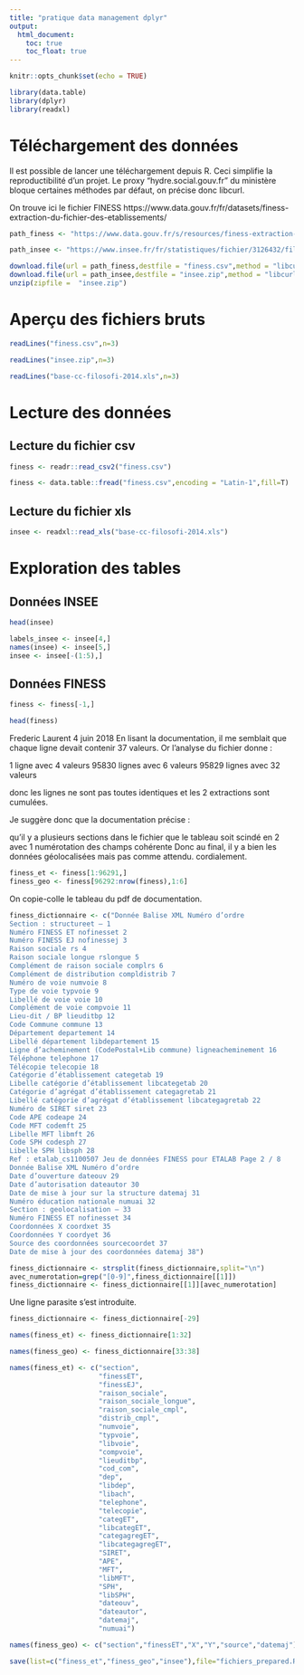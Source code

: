```yaml
---
title: "pratique data management dplyr"
output: 
  html_document:
    toc: true
    toc_float: true
---
```


```r
knitr::opts_chunk$set(echo = TRUE)
```

```r
library(data.table)
library(dplyr)
library(readxl)
```


# Téléchargement des données
Il est possible de lancer une téléchargement depuis R. Ceci simplifie la reproductibilité d'un projet.
Le proxy "hydre.social.gouv.fr" du ministère bloque certaines méthodes par défaut, on précise donc libcurl.

On trouve ici le fichier FINESS
https://www.data.gouv.fr/fr/datasets/finess-extraction-du-fichier-des-etablissements/


```r
path_finess <- "https://www.data.gouv.fr/s/resources/finess-extraction-du-fichier-des-etablissements/20180608-093533/etalab_cs1100507_stock_20180608-0437.csv"

path_insee <- "https://www.insee.fr/fr/statistiques/fichier/3126432/filo-revenu-pauvrete-menage-2014.zip"

download.file(url = path_finess,destfile = "finess.csv",method = "libcurl")
download.file(url = path_insee,destfile = "insee.zip",method = "libcurl")
unzip(zipfile =  "insee.zip")
```

# Aperçu des fichiers bruts

```r
readLines("finess.csv",n=3)
```

```r
readLines("insee.zip",n=3)
```

```r
readLines("base-cc-filosofi-2014.xls",n=3)
```
# Lecture des données
## Lecture du fichier csv

```r
finess <- readr::read_csv2("finess.csv")
```

```r
finess <- data.table::fread("finess.csv",encoding = "Latin-1",fill=T)
```

## Lecture du fichier xls
```r
insee <- readxl::read_xls("base-cc-filosofi-2014.xls")
```

# Exploration des tables

## Données INSEE
```r
head(insee)
```

```r
labels_insee <- insee[4,]
names(insee) <- insee[5,]
insee <- insee[-(1:5),]
```


## Données FINESS

```r
finess <- finess[-1,]
```


```r
head(finess)
```

Frederic Laurent
4 juin 2018 
En lisant la documentation, il me semblait que chaque ligne devait contenir 37 valeurs. Or l'analyse du fichier donne :

1 ligne avec 4 valeurs
95830 lignes avec 6 valeurs
95829 lignes avec 32 valeurs

donc les lignes ne sont pas toutes identiques et les 2 extractions sont cumulées.

Je suggère donc que la documentation précise :

qu'il y a plusieurs sections dans le fichier
que le tableau soit scindé en 2 avec 1 numérotation des champs cohérente
Donc au final, il y a bien les données géolocalisées mais pas comme attendu.
cordialement.



```r
finess_et <- finess[1:96291,]
finess_geo <- finess[96292:nrow(finess),1:6]
```

On copie-colle le tableau du pdf de documentation.
```r
finess_dictionnaire <- c("Donnée Balise XML Numéro d’ordre
Section : structureet – 1
Numéro FINESS ET nofinesset 2
Numéro FINESS EJ nofinessej 3
Raison sociale rs 4
Raison sociale longue rslongue 5
Complément de raison sociale complrs 6
Complément de distribution compldistrib 7
Numéro de voie numvoie 8
Type de voie typvoie 9
Libellé de voie voie 10
Complément de voie compvoie 11
Lieu-dit / BP lieuditbp 12
Code Commune commune 13
Département departement 14
Libellé département libdepartement 15
Ligne d’acheminement (CodePostal+Lib commune) ligneacheminement 16
Téléphone telephone 17
Télécopie telecopie 18
Catégorie d’établissement categetab 19
Libelle catégorie d’établissement libcategetab 20
Catégorie d’agrégat d’établissement categagretab 21
Libellé catégorie d’agrégat d’établissement libcategagretab 22
Numéro de SIRET siret 23
Code APE codeape 24
Code MFT codemft 25
Libelle MFT libmft 26
Code SPH codesph 27
Libelle SPH libsph 28
Ref : etalab_cs1100507 Jeu de données FINESS pour ETALAB Page 2 / 8
Donnée Balise XML Numéro d’ordre
Date d’ouverture dateouv 29
Date d’autorisation dateautor 30
Date de mise à jour sur la structure datemaj 31
Numéro éducation nationale numuai 32
Section : geolocalisation – 33
Numéro FINESS ET nofinesset 34
Coordonnées X coordxet 35
Coordonnées Y coordyet 36
Source des coordonnées sourcecoordet 37
Date de mise à jour des coordonnées datemaj 38")
```

```r
finess_dictionnaire <- strsplit(finess_dictionnaire,split="\n")
avec_numerotation=grep("[0-9]",finess_dictionnaire[[1]])
finess_dictionnaire <- finess_dictionnaire[[1]][avec_numerotation]
```

Une ligne parasite s'est introduite.
```r
finess_dictionnaire <- finess_dictionnaire[-29]
```

```r
names(finess_et) <- finess_dictionnaire[1:32]

names(finess_geo) <- finess_dictionnaire[33:38]
```

```r
names(finess_et) <- c("section",
                      "finessET",
                      "finessEJ",
                      "raison_sociale",
                      "raison_sociale_longue",
                      "raison_sociale_cmpl",
                      "distrib_cmpl",
                      "numvoie",
                      "typvoie",
                      "libvoie",
                      "compvoie",
                      "lieuditbp",
                      "cod_com",
                      "dep",
                      "libdep",
                      "libach",
                      "telephone",
                      "telecopie",
                      "categET",
                      "libcategET",
                      "categagregET",
                      "libcategagregET",
                      "SIRET",
                      "APE",
                      "MFT",
                      "libMFT",
                      "SPH",
                      "libSPH",
                      "dateouv",
                      "dateautor",
                      "datemaj",
                      "numuai")

names(finess_geo) <- c("section","finessET","X","Y","source","datemaj")

```



```r
save(list=c("finess_et","finess_geo","insee"),file="fichiers_prepared.RData")
```


